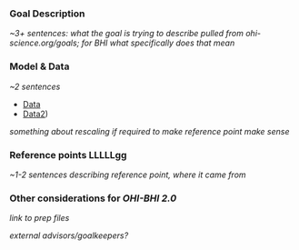 ### Goal Description

*~3+ sentences: what the goal is trying to describe pulled from ohi-science.org/goals; for BHI what specifically does that mean*

### Model & Data

*~2 sentences*

- [Data](Data link)
- [Data2](Data2 link))

*something about rescaling if required to make reference point make sense*

### Reference points LLLLLgg

*~1-2 sentences describing reference point, where it came from*

### Other considerations for _OHI-BHI 2.0_

*link to prep files*

*external advisors/goalkeepers?*
